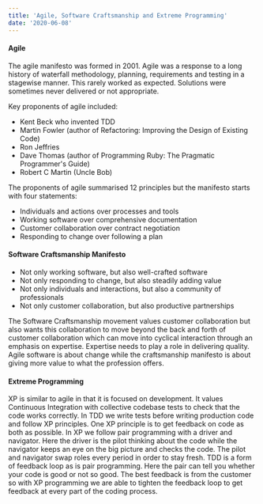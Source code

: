 ```yaml
---
title: 'Agile, Software Craftsmanship and Extreme Programming'
date: '2020-06-08'
---
```


#### Agile

The agile manifesto was formed in 2001. Agile was a response to a long history of waterfall methodology,
planning, requirements and testing in a stagewise manner. This rarely worked as expected. Solutions were
sometimes never delivered or not appropriate.

Key proponents of agile included:
- Kent Beck who invented TDD
- Martin Fowler (author of Refactoring: Improving the Design of Existing Code)
- Ron Jeffries
- Dave Thomas (author of Programming Ruby: The Pragmatic Programmer's Guide)
- Robert C Martin (Uncle Bob)

The proponents of agile summarised 12 principles but the manifesto starts with four statements:
- Individuals and actions over processes and tools
- Working software over comprehensive documentation
- Customer collaboration over contract negotiation
- Responding to change over following a plan

#### Software Craftsmanship Manifesto
- Not only working software, but also well-crafted software
- Not only responding to change, but also steadily adding value
- Not only individuals and interactions, but also a community of professionals
- Not only customer collaboration, but also productive partnerships

The Software Craftsmanship movement values customer collaboration but also wants this collaboration
to move beyond the back and forth of customer collaboration which can move into cyclical interaction
through an emphasis on expertise. Expertise needs to play a role in delivering quality. Agile software is
about change while the craftsmanship manifesto is about giving more value to what the profession offers.

#### Extreme Programming
XP is similar to agile in that it is focused on development. It values Continuous Integration with collective
codebase tests to check that the code works correctly.
In TDD we write tests before writing production code and follow XP principles. One XP principle is to get feedback
on code as both as possible. In XP we follow pair programming with a driver and navigator. Here the driver is the
pilot thinking about the code while the navigator keeps an eye on the big picture and checks the code. The pilot and
navigator swap roles every period in order to stay fresh. TDD is a form of feedback loop as is pair programming.
Here the pair can tell you whether your code is good or not so good. The best feedback is from the customer so with XP
programming we are able to tighten the feedback loop to get feedback at every part of the coding process.

